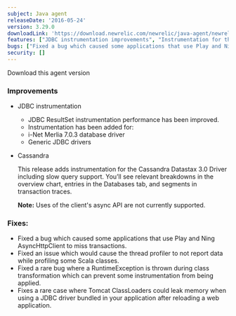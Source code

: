 ```yaml
---
subject: Java agent
releaseDate: '2016-05-24'
version: 3.29.0
downloadLink: 'https://download.newrelic.com/newrelic/java-agent/newrelic-agent/3.29.0/'
features: ["JDBC instrumentation improvements", "Instrumentation for the Cassandra Datastax 3.0 Driver including slow query support"]
bugs: ["Fixed a bug which caused some applications that use Play and Ning AsyncHttpClient to miss transactions", "Fixed an issue which would cause the thread profiler to not report data while profiling some Scala classes", "Fixed a bug where a RuntimeException is thrown during class transformation", "Fixed a bug where <DNT>Tomcat</DNT> ClassLoaders could leak memory when using a JDBC driver bundled in your application"]
security: []
---
```

<ButtonGroup>
  <ButtonLink
    role="button"
    to="https://download.newrelic.com/newrelic/java-agent/newrelic-agent/3.29.0/"
    variant="primary"
  >
    Download this agent version
  </ButtonLink>
</ButtonGroup>

### Improvements

* JDBC instrumentation

  * JDBC ResultSet instrumentation performance has been improved.
  * Instrumentation has been added for:
  * i-Net Merlia 7.0.3 database driver
  * Generic JDBC drivers
* Cassandra

  This release adds instrumentation for the Cassandra Datastax 3.0 Driver including slow query support. You’ll see relevant breakdowns in the overview chart, entries in the Databases tab, and segments in transaction traces.

  **Note:** Uses of the client's async API are not currently supported.

### Fixes:

* Fixed a bug which caused some applications that use Play and Ning AsyncHttpClient to miss transactions.
* Fixed an issue which would cause the thread profiler to not report data while profiling some Scala classes.
* Fixed a rare bug where a RuntimeException is thrown during class transformation which can prevent some instrumentation from being applied.
* Fixes a rare case where <DNT>Tomcat</DNT> ClassLoaders could leak memory when using a JDBC driver bundled in your application after reloading a web application.

